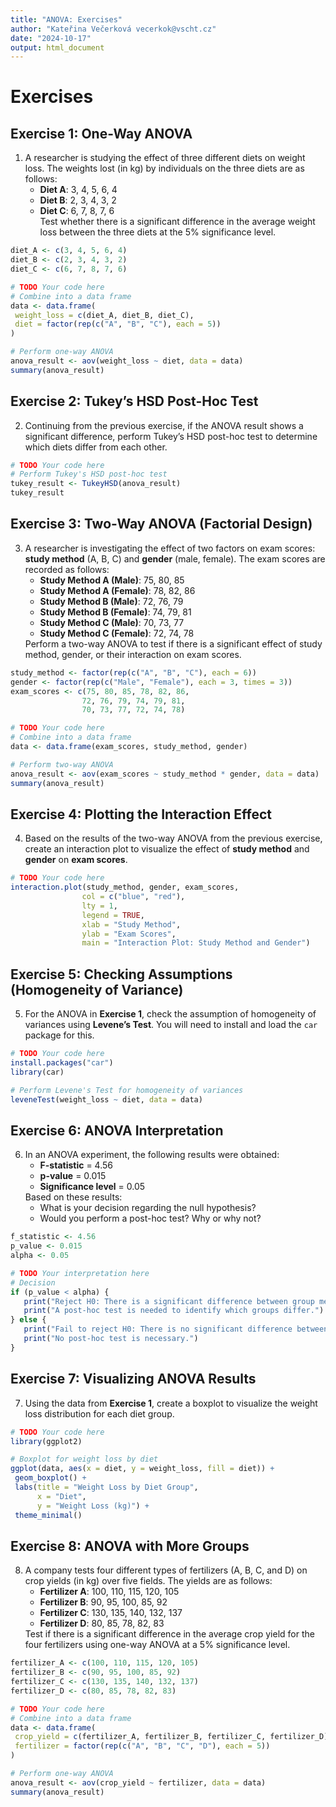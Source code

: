 ```yaml
---
title: "ANOVA: Exercises"
author: "Kateřina Večerková vecerkok@vscht.cz"
date: "2024-10-17"
output: html_document
---
```


# Exercises

## **Exercise 1: One-Way ANOVA**
1. A researcher is studying the effect of three different diets on weight loss. The weights lost (in kg) by individuals on the three diets are as follows:
    - **Diet A**: 3, 4, 5, 6, 4  
    - **Diet B**: 2, 3, 4, 3, 2  
    - **Diet C**: 6, 7, 8, 7, 6  
    Test whether there is a significant difference in the average weight loss between the three diets at the 5% significance level.

```r
diet_A <- c(3, 4, 5, 6, 4)
diet_B <- c(2, 3, 4, 3, 2)
diet_C <- c(6, 7, 8, 7, 6)

# TODO Your code here
# Combine into a data frame
data <- data.frame(
 weight_loss = c(diet_A, diet_B, diet_C),
 diet = factor(rep(c("A", "B", "C"), each = 5))
)

# Perform one-way ANOVA
anova_result <- aov(weight_loss ~ diet, data = data)
summary(anova_result)
```

## **Exercise 2: Tukey’s HSD Post-Hoc Test**
2. Continuing from the previous exercise, if the ANOVA result shows a significant difference, perform Tukey’s HSD post-hoc test to determine which diets differ from each other.

```r
# TODO Your code here
# Perform Tukey's HSD post-hoc test
tukey_result <- TukeyHSD(anova_result)
tukey_result
```

## **Exercise 3: Two-Way ANOVA (Factorial Design)**
3. A researcher is investigating the effect of two factors on exam scores: **study method** (A, B, C) and **gender** (male, female). The exam scores are recorded as follows:
    - **Study Method A (Male)**: 75, 80, 85  
    - **Study Method A (Female)**: 78, 82, 86  
    - **Study Method B (Male)**: 72, 76, 79  
    - **Study Method B (Female)**: 74, 79, 81  
    - **Study Method C (Male)**: 70, 73, 77  
    - **Study Method C (Female)**: 72, 74, 78  
   
    Perform a two-way ANOVA to test if there is a significant effect of study method, gender, or their interaction on exam scores.

```r
study_method <- factor(rep(c("A", "B", "C"), each = 6))
gender <- factor(rep(c("Male", "Female"), each = 3, times = 3))
exam_scores <- c(75, 80, 85, 78, 82, 86, 
                72, 76, 79, 74, 79, 81,
                70, 73, 77, 72, 74, 78)

# TODO Your code here
# Combine into a data frame
data <- data.frame(exam_scores, study_method, gender)

# Perform two-way ANOVA
anova_result <- aov(exam_scores ~ study_method * gender, data = data)
summary(anova_result)
```

## **Exercise 4: Plotting the Interaction Effect**
4. Based on the results of the two-way ANOVA from the previous exercise, create an interaction plot to visualize the effect of **study method** and **gender** on **exam scores**.

```r
# TODO Your code here
interaction.plot(study_method, gender, exam_scores, 
                col = c("blue", "red"), 
                lty = 1, 
                legend = TRUE,
                xlab = "Study Method", 
                ylab = "Exam Scores", 
                main = "Interaction Plot: Study Method and Gender")
```

## **Exercise 5: Checking Assumptions (Homogeneity of Variance)**
5. For the ANOVA in **Exercise 1**, check the assumption of homogeneity of variances using **Levene’s Test**. You will need to install and load the `car` package for this.

```r
# TODO Your code here
install.packages("car")
library(car)

# Perform Levene's Test for homogeneity of variances
leveneTest(weight_loss ~ diet, data = data)
```

## **Exercise 6: ANOVA Interpretation**
6. In an ANOVA experiment, the following results were obtained:
    - **F-statistic** = 4.56  
    - **p-value** = 0.015  
    - **Significance level** = 0.05  
    
    Based on these results:
    - What is your decision regarding the null hypothesis?
    - Would you perform a post-hoc test? Why or why not?

```r
f_statistic <- 4.56
p_value <- 0.015
alpha <- 0.05

# TODO Your interpretation here
# Decision
if (p_value < alpha) {
   print("Reject H0: There is a significant difference between group means.")
   print("A post-hoc test is needed to identify which groups differ.")
} else {
   print("Fail to reject H0: There is no significant difference between group means.")
   print("No post-hoc test is necessary.")
}
```

## **Exercise 7: Visualizing ANOVA Results**
7. Using the data from **Exercise 1**, create a boxplot to visualize the weight loss distribution for each diet group.

```r
# TODO Your code here
library(ggplot2)

# Boxplot for weight loss by diet
ggplot(data, aes(x = diet, y = weight_loss, fill = diet)) +
 geom_boxplot() +
 labs(title = "Weight Loss by Diet Group", 
      x = "Diet", 
      y = "Weight Loss (kg)") +
 theme_minimal()
```

## **Exercise 8: ANOVA with More Groups**
8. A company tests four different types of fertilizers (A, B, C, and D) on crop yields (in kg) over five fields. The yields are as follows:
    - **Fertilizer A**: 100, 110, 115, 120, 105  
    - **Fertilizer B**: 90, 95, 100, 85, 92  
    - **Fertilizer C**: 130, 135, 140, 132, 137  
    - **Fertilizer D**: 80, 85, 78, 82, 83  
    
    Test if there is a significant difference in the average crop yield for the four fertilizers using one-way ANOVA at a 5% significance level.

```r
fertilizer_A <- c(100, 110, 115, 120, 105)
fertilizer_B <- c(90, 95, 100, 85, 92)
fertilizer_C <- c(130, 135, 140, 132, 137)
fertilizer_D <- c(80, 85, 78, 82, 83)

# TODO Your code here
# Combine into a data frame
data <- data.frame(
 crop_yield = c(fertilizer_A, fertilizer_B, fertilizer_C, fertilizer_D),
 fertilizer = factor(rep(c("A", "B", "C", "D"), each = 5))
)

# Perform one-way ANOVA
anova_result <- aov(crop_yield ~ fertilizer, data = data)
summary(anova_result)
```
